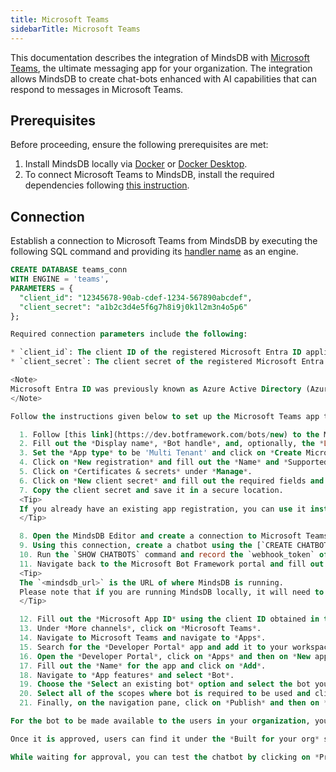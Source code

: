 ```yaml
---
title: Microsoft Teams
sidebarTitle: Microsoft Teams
---
```


This documentation describes the integration of MindsDB with [Microsoft Teams](https://www.microsoft.com/en-us/microsoft-teams/group-chat-software), the ultimate messaging app for your organization.
The integration allows MindsDB to create chat-bots enhanced with AI capabilities that can respond to messages in Microsoft Teams.

## Prerequisites

Before proceeding, ensure the following prerequisites are met:

1. Install MindsDB locally via [Docker](/setup/self-hosted/docker) or [Docker Desktop](/setup/self-hosted/docker-desktop).
2. To connect Microsoft Teams to MindsDB, install the required dependencies following [this instruction](/setup/self-hosted/docker#install-dependencies).

## Connection

Establish a connection to Microsoft Teams from MindsDB by executing the following SQL command and providing its [handler name](https://github.com/mindsdb/mindsdb/tree/main/mindsdb/integrations/handlers/ms_teams_handler) as an engine.

```sql
CREATE DATABASE teams_conn
WITH ENGINE = 'teams', 
PARAMETERS = {
  "client_id": "12345678-90ab-cdef-1234-567890abcdef",
  "client_secret": "a1b2c3d4e5f6g7h8i9j0k1l2m3n4o5p6"
};

Required connection parameters include the following:

* `client_id`: The client ID of the registered Microsoft Entra ID application.
* `client_secret`: The client secret of the registered Microsoft Entra ID application.

<Note>
Microsoft Entra ID was previously known as Azure Active Directory (Azure AD).
</Note>

Follow the instructions given below to set up the Microsoft Teams app that will act as the chatbot:

  1. Follow [this link](https://dev.botframework.com/bots/new) to the Microsoft Bot Framework portal and sign in with your Microsoft account.
  2. Fill out the *Display name*, *Bot handle*, and, optionally, the *Long description*, but leave the *Messaging endpoint* field empty for now.
  3. Set the *App type* to be 'Multi Tenant' and click on *Create Microsoft App ID and password*. This will open a new tab with the Azure portal.
  4. Click on *New registration* and fill out the *Name* and *Supported account types* fields, and click on *Register*. Record the *Application (client) ID* for later use.
  5. Click on *Certificates & secrets* under *Manage*.
  6. Click on *New client secret* and fill out the required fields and click on *Add*.
  7. Copy the client secret and save it in a secure location.
  <Tip>
  If you already have an existing app registration, you can use it instead of creating a new one and skip steps 4-6.
  </Tip>

  8. Open the MindsDB Editor and create a connection to Microsoft Teams using the client ID and client secret obtained in the previous steps using the SQL command provided above.
  9. Using this connection, create a chatbot using the [`CREATE CHATBOT`](/agents/chatbot) syntax.
  10. Run the `SHOW CHATBOTS` command and record the `webhook_token` of the chatbot you created.
  11. Navigate back to the Microsoft Bot Framework portal and fill out the messaging endpoint in the following format: `<mindsdb_url>/api/chatbots/webhooks/<webhook_token>`.
  <Tip>
  The `<mindsdb_url>` is the URL of where MindsDB is running.
  Please note that if you are running MindsDB locally, it will need to be exposed to the internet using a service like [ngrok](https://ngrok.com/).
  </Tip>

  12. Fill out the *Microsoft App ID* using the client ID obtained in the previous steps and click on *Register*.
  13. Under *More channels*, click on *Microsoft Teams*.
  14. Navigate to Microsoft Teams and navigate to *Apps*.
  15. Search for the *Developer Portal* app and add it to your workspace.
  16. Open the *Developer Portal*, click on *Apps* and then on *New app*.
  17. Fill out the *Name* for the app and click on *Add*.
  18. Navigate to *App features* and select *Bot*.
  19. Choose the *Select an existing bot* option and select the bot you created earlier in the Microsoft Bot Framework portal.
  20. Select all of the scopes where bot is required to be used and click on *Save*.
  21. Finally, on the navigation pane, click on *Publish* and then on *Publish to your org*.

For the bot to be made available to the users in your organization, you will need to ask your IT administrator to approve the submission at this [link](https://admin.teams.microsoft.com/policies/manage-apps). 

Once it is approved, users can find it under the *Built for your org* section in the *Apps* tab. They can either chat with the bot directly or add it to a channel. To chat with the bot in a channel, type `@<bot_name>` followed by your message.

While waiting for approval, you can test the chatbot by clicking on *Preview in Teams* in the Developer Portal.
